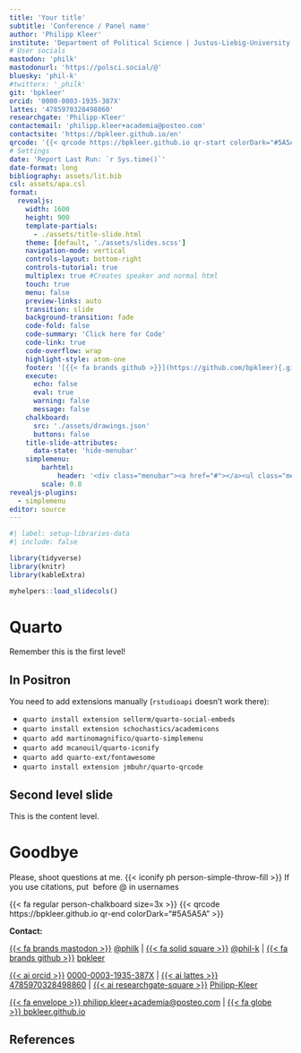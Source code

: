```yaml
---
title: 'Your title'
subtitle: 'Conference / Panel name'
author: 'Philipp Kleer'
institute: 'Department of Political Science | Justus-Liebig-University Giessen' 
# User socials
mastodon: 'philk'
mastodonurl: 'https://polsci.social/@'
bluesky: 'phil-k'
#twitterx: '_philk'
git: 'bpkleer'
orcid: '0000-0003-1935-387X'
lattes: '4785970328498860'
researchgate: 'Philipp-Kleer'
contactemail: 'philipp.kleer+academia@posteo.com'
contactsite: 'https://bpkleer.github.io/en'
qrcode: '{{< qrcode https://bpkleer.github.io qr-start colorDark="#5A5A5A" >}}'
# Settings
date: 'Report Last Run: `r Sys.time()`'
date-format: long
bibliography: assets/lit.bib
csl: assets/apa.csl
format:  
  revealjs: 
    width: 1600
    height: 900
    template-partials: 
      - ./assets/title-slide.html
    theme: [default, './assets/slides.scss']
    navigation-mode: vertical
    controls-layout: bottom-right
    controls-tutorial: true
    multiplex: true #Creates speaker and normal html
    touch: true
    menu: false
    preview-links: auto
    transition: slide
    background-transition: fade
    code-fold: false
    code-summary: 'Click here for Code'  
    code-link: true
    code-overflow: wrap
    highlight-style: atom-one 
    footer: '[{{< fa brands github >}}](https://github.com/bpkleer){.github}'
    execute:
      echo: false
      eval: true
      warning: false
      message: false
    chalkboard:
      src: './assets/drawings.json'
      buttons: false
    title-slide-attributes:
      data-state: 'hide-menubar'
    simplemenu:
        barhtml:
            header: '<div class="menubar"><a href="#"></a><ul class="menu"></ul><div>'
        scale: 0.8
revealjs-plugins:
  - simplemenu
editor: source
---
```


```r
#| label: setup-libraries-data
#| include: false

library(tidyverse)
library(knitr)
library(kableExtra)

myhelpers::load_slidecols()
```

# Quarto {data-stack-name="Start"}

Remember this is the first level! 

## In Positron

You need to add extensions manually (`rstudioapi` doesn't work there):

- `quarto install extension sellorm/quarto-social-embeds`
- `quarto install extension schochastics/academicons`
- `quarto add martinomagnifico/quarto-simplemenu`
- `quarto add mcanouil/quarto-iconify`
- `quarto add quarto-ext/fontawesome`
- `quarto install extension jmbuhr/quarto-qrcode`

## Second level slide

This is the content level.

# Goodbye {.goodbye data-state="hide-menubar"}

[Please, shoot questions at me. {{< iconify ph person-simple-throw-fill >}}]{.greetings} [If you use citations, put  before \@ in usernames]{.greetings}

::: qrcode-final
{{< fa regular person-chalkboard size=3x >}} {{< qrcode https://bpkleer.github.io qr-end colorDark="#5A5A5A" >}}
:::

::: social
**Contact:**

[{{< fa brands mastodon >}}](https://polsci.social/@philk){.mastodon} [\@philk](https://polsci.social/@philk) \| [{{< fa solid square >}}](https://bsky.app/profile/phil-k.bsky.social){.bluesky} [\@phil-k](https://bsky.app/profile/phil-k.bsky.social) \| [{{< fa brands github >}}](https://github.com/bpkleer){.github} [bpkleer](https://github.com/bpkleer)

[{{< ai orcid >}}](https://orcid.org/0000-0003-1935-387X){.orcid} [0000-0003-1935-387X](https://orcid.org/0000-0003-1935-387X) \| [{{< ai lattes >}}](http://lattes.cnpq.br/4785970328498860){.lattes} [4785970328498860](http://lattes.cnpq.br/4785970328498860) \| [{{< ai researchgate-square >}}](https://www.researchgate.net/profile/Philipp-Kleer){.researchgate} [Philipp-Kleer](https://www.researchgate.net/profile/Philipp-Kleer)

[{{< fa envelope >}}](mailto:philipp.kleer+academia@posteo.com){.email}[ philipp.kleer+academia@posteo.com](mailto:philipp.kleer+academia@posteo.com) \| [{{< fa globe >}}](https://bpkleer.github.io){.website}[ bpkleer.github.io](https://bpkleer.github.io)
:::

::: footer
:::

## References {visibility="uncounted"}

::: {#refs}
:::
